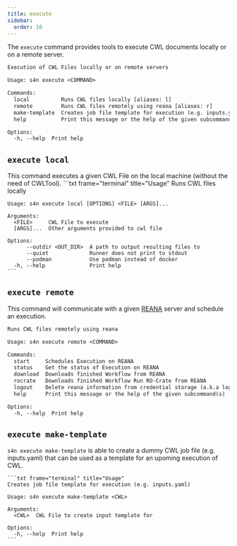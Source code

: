 ```yaml
--- 
title: execute
sidebar:
  order: 10
---
```


The `execute` command provides tools to execute CWL documents locally or on a remote server.

```txt frame="terminal" title="Usage"
Execution of CWL Files locally or on remote servers

Usage: s4n execute <COMMAND>

Commands:
  local          Runs CWL files locally [aliases: l]
  remote         Runs CWL files remotely using reana [aliases: r]
  make-template  Creates job file template for execution (e.g. inputs.yaml)
  help           Print this message or the help of the given subcommand(s)

Options:
  -h, --help  Print help
```

## `execute local`
This command executes a given CWL File on the local machine (without the need of CWLTool).
    ```txt frame="terminal" title="Usage"
    Runs CWL files locally

    Usage: s4n execute local [OPTIONS] <FILE> [ARGS]...

    Arguments:
      <FILE>     CWL File to execute
      [ARGS]...  Other arguments provided to cwl file

    Options:
          --outdir <OUT_DIR>  A path to output resulting files to
          --quiet             Runner does not print to stdout
          --podman            Use podman instead of docker
      -h, --help              Print help
    ```


## `execute remote`
This command will communicate with a given [REANA](https://reanahub.io) server and schedule an execution.
```txt frame="terminal" title="Usage"
Runs CWL files remotely using reana

Usage: s4n execute remote <COMMAND>

Commands:
  start     Schedules Execution on REANA
  status    Get the status of Execution on REANA
  download  Downloads finished Workflow from REANA
  rocrate   Downloads finished Workflow Run RO-Crate from REANA
  logout    Delete reana information from credential storage (a.k.a logout)
  help      Print this message or the help of the given subcommand(s)

Options:
  -h, --help  Print help
```

## `execute make-template`
`s4n execute make-template` is able to create a dummy CWL job file (e.g. inputs.yaml) that can be used as a template for an upoming execution of CWL.

    ```txt frame="terminal" title="Usage"
    Creates job file template for execution (e.g. inputs.yaml)
    
    Usage: s4n execute make-template <CWL>
    
    Arguments:
      <CWL>  CWL File to create input template for
    
    Options:
      -h, --help  Print help
    ```